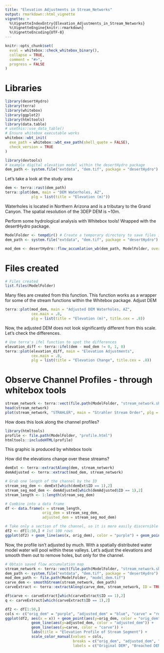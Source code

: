 ```yaml
---
title: "Elevation Adjustments in Stream_Networks"
output: rmarkdown::html_vignette
vignette: >
  %\VignetteIndexEntry{Elevation_Adjustments_in_Stream_Networks}
  %\VignetteEngine{knitr::rmarkdown}
  %\VignetteEncoding{UTF-8}
---
```


```r
knitr::opts_chunk$set(
  eval = whitebox::check_whitebox_binary(),
  collapse = TRUE,
  comment = "#>",
  progress = FALSE
)
```

# Libraries
```r
library(desertHydro)
library(terra)
library(whitebox)
library(ggplot2)
library(htmltools)
library(data.table)
# usethis::use_data_table()
# Ensure whitebox executable works
whitebox::wbt_init(
  exe_path = whitebox::wbt_exe_path(shell_quote = FALSE),
  check_version = TRUE
)
```

```r
library(devtools)
# example digital elevation model within the desertHydro package
dem_path <- system.file("extdata", "dem.tif", package = "desertHydro") 
```

Let's take a look at the study area
```r
dem <- terra::rast(dem_path)
terra::plot(dem, main = "DEM Waterholes, AZ", 
            plg = list(title = "Elevation (m)"))
```

Waterholes is located in Northern Arizona and is a tributary to the Grand Canyon.
The spatial resolution of the 3DEP DEM is ~10m.

Perform some hydrological analysis with Whitebox tools! Wrapped with the desertHydro 
package.
```r
ModelFolder <- tempdir() # Create a temporary directory to save files into
dem_path <- system.file("extdata", "dem.tif", package = "desertHydro") # pass dem as file path

mod_dem <- desertHydro::flow_accumlation_wb(dem_path, ModelFolder, overwrite = F, carve = 2)
```
# Files created
```r
# Files created
list.files(ModelFolder)
```

Many files are created from this function. This function works as a wrapper for
some of the stream functions within the Whitebox package.
 Adjust DEM
```r
terra::plot(mod_dem, main = "Adjusted DEM Waterholes, AZ",
            cex.main = .8,
            plg = list(title = "Elevation (m)", title.cex = .8))
```

Now, the adjusted DEM does not look significantly different from this scale. 
Let's check the differences.

```r
# Use terra's ifel function to spot the differences
elevation_diff <- terra::ifel(dem - mod_dem != 0, 1, 0) 
terra::plot(elevation_diff, main = "Elevation Adjustments",
            cex.main = .8,
            plg = list(title = "Elevation Change", title.cex = .8))
```

# Observe Channel Profiles - through whitebox tools
```r
stream_network <- terra::vect(file.path(ModelFolder, "stream_network.shp"))
head(stream_network)
plot(stream_network, "STRAHLER", main = "Strahler Stream Order", plg = (title = "Order"))
```

How does this look along the channel profiles?
```r
library(htmltools)
profile <- file.path(ModelFolder, "profile.html")
htmltools::includeHTML(profile)

```
This graphic is produced by whitebox tools

How did the elevations change over these streams? 
```r
demExt <- terra::extractAlong(dem, stream_network)
demAdjusted <- terra::extract(mod_dem, stream_network)

# Grab one length of the channel by the ID
stream_seg_dem <- demExt[which(demExt$ID == 1),2]
stream_seg_mod_dem <- demAdjusted[which(demAdjusted$ID == 1),2]
stream_length <- 1:length(stream_seg_dem)

# Combine into a data frame
df <- data.frame(x = stream_length, 
                 orig_dem = stream_seg_dem,
                 adjusted_dem = stream_seg_mod_dem)

```


```r
# Take only a section of the channel, so it is more easily discernible
df2 <- df[1:50,] # 1st 100 rows
ggplot(df2) + geom_line(aes(x, orig_dem), color = "purple") + geom_point(aes(x, adjusted_dem), color = "blue") + labs(title = "Elevation Profile of Stream Segment")
```

Now, the profile isn't adjusted by much. With a spatially distributed water model
water will pool within these valleys.
Let's adjust the elevations and smooth them out to remove holes, but only for the
channel.

```r
# Obtain saved flow accumulation map
stream_network <- terra::vect(file.path(ModelFolder, "stream_network.shp"))
dem_path <- system.file("extdata", "dem.tif", package = "desertHydro") 
mod_dem_path <- file.path(ModelFolder, "model_dem.tif")
carve_dem <- smoothStream(stream_network, dem_path)
carveExtract <- terra::extractAlong(carve_dem, stream_network, ID = TRUE)

df$carve <- carveExtract[which(carveExtract$ID == 1),2]
q <- carveExtract[which(carveExtract$ID == 1),2]
```

```r
df2 <- df[1:50,]
cols <- c("orig_dem" = "purple", "adjusted_dem" = "blue", "carve" = "red")
ggplot(df2, aes(x = x)) + geom_point(aes(y=orig_dem, color = "orig_dem")) +
            geom_line(aes(y=adjusted_dem, color = "adjusted_dem")) +
            geom_line(aes(y=carve, color = "carve")) +
            labs(title = "Elevation Profile of Stream Segment") +
            scale_color_manual(values = cols,
                               breaks = c("orig_dem", "adjusted_dem", "carve"),
                               labels = c("Original DEM", "Breached DEM", "Smoothed DEM"))
      
```

